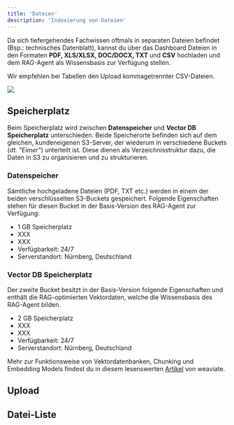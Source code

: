 ```yaml
---
title: 'Dateien'
description: 'Indexierung von Dateien'
---
```


Da sich tiefergehendes Fachwissen oftmals in separaten Dateien befindet (Bsp.: technisches Datenblatt), kannst du über das Dashboard Dateien in den Formaten **PDF, XLS/XLSX, DOC/DOCX, TXT** und **CSV** hochladen und dem RAG-Agent als Wissensbasis zur Verfügung stellen.

Wir empfehlen bei Tabellen den Upload kommagetrennter CSV-Dateien.

<img src="/images/dashboard_files.jpg" />

## Speicherplatz

Beim Speicherplatz wird zwischen **Datenspeicher** und **Vector DB Speicherplatz** unterschieden. Beide Speicherorte befinden sich auf dem gleichen, kundeneigenen S3-Server, der wiederum in verschiedene Buckets (*dt. "Eimer"*) unterteilt ist. Diese dienen als Verzeichnisstruktur dazu, die Daten in S3 zu organisieren und zu strukturieren.

### Datenspeicher

Sämtliche hochgeladene Dateien (PDF, TXT etc.) werden in einem der beiden verschlüsselten S3-Buckets gespeichert. Folgende Eigenschaften stehen für diesen Bucket in der Basis-Version des RAG-Agent zur Verfügung:
- 1 GB Speicherplatz
- XXX
- XXX
- Verfügbarkeit: 24/7 
- Serverstandort: Nürnberg, Deutschland

### Vector DB Speicherplatz

Der zweite Bucket besitzt in der Basis-Version folgende Eigenschaften und enthält die RAG-optimierten Vektordaten, welche die Wissensbasis des RAG-Agent bilden.
- 2 GB Speicherplatz
- XXX
- XXX
- Verfügbarkeit: 24/7 
- Serverstandort: Nürnberg, Deutschland

<Tip>Mehr zur Funktionsweise von Vektordatenbanken, Chunking und Embedding Models findest du in diesem lesenswerten <a href="https://weaviate.io/blog/what-is-agentic-rag" target="_blank">Artikel</a> von weaviate.</Tip>





## Upload

## Datei-Liste

